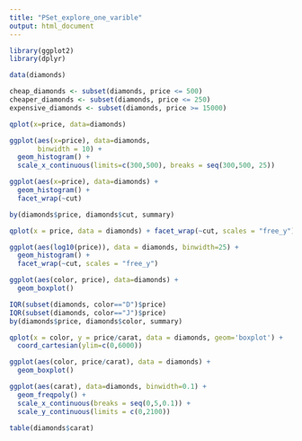 ```yaml
---
title: "PSet_explore_one_varible"
output: html_document
---
```


```r
library(ggplot2)
library(dplyr)
```

```r
data(diamonds)
```

```r
cheap_diamonds <- subset(diamonds, price <= 500)
cheaper_diamonds <- subset(diamonds, price <= 250)
expensive_diamonds <- subset(diamonds, price >= 15000)
```

```r
qplot(x=price, data=diamonds)
```

```r
ggplot(aes(x=price), data=diamonds,
       binwidth = 10) +
  geom_histogram() + 
  scale_x_continuous(limits=c(300,500), breaks = seq(300,500, 25))
```

```r
ggplot(aes(x=price), data=diamonds) + 
  geom_histogram() + 
  facet_wrap(~cut)
```

```r
by(diamonds$price, diamonds$cut, summary)
```

```r
qplot(x = price, data = diamonds) + facet_wrap(~cut, scales = "free_y")
```

```r
ggplot(aes(log10(price)), data = diamonds, binwidth=25) + 
  geom_histogram() + 
  facet_wrap(~cut, scales = "free_y")
```

```r
ggplot(aes(color, price), data=diamonds) +
  geom_boxplot()
```

```r
IQR(subset(diamonds, color=="D")$price)
IQR(subset(diamonds, color=="J")$price)
by(diamonds$price, diamonds$color, summary)
```

```r
qplot(x = color, y = price/carat, data = diamonds, geom='boxplot') +
  coord_cartesian(ylim=c(0,6000))
```


```r
ggplot(aes(color, price/carat), data = diamonds) + 
  geom_boxplot()
```

```r
ggplot(aes(carat), data=diamonds, binwidth=0.1) + 
  geom_freqpoly() + 
  scale_x_continuous(breaks = seq(0,5,0.1)) + 
  scale_y_continuous(limits = c(0,2100))

table(diamonds$carat)
```

